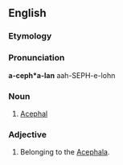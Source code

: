 ==English==

===Etymology===
{{suffix|acephal|an}}

===Pronunciation===
'''a-ceph*a-lan'''
aah-SEPH-e-lohn

===Noun===
{{en-noun}}

# [[Acephal]]

===Adjective===
{{en-adj|-}}

# {{zoology}} Belonging to the [[Acephala]].
{{anagrams:en/aaacehlnp}}
{{anagrams:en/aaacehlnp}}